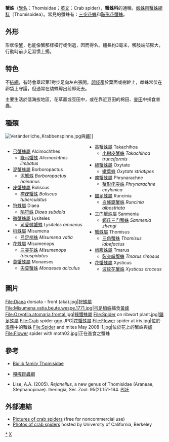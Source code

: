 {{Automatic Taxobox
| taxon = Thomisidae
| name = 蟹蛛科
| image =  Ozyptila praticola - front (aka).jpg
| image_caption = 
| authority = [[Carl_Jakob_Sundevall|Sundevall]]，1833
| diversity_link = List of Thomisidae species
| diversity = 約170屬，大於2,000種
| range_map = Distribution.thomisidae.1.png
| subdivision_ranks = 屬
| subdivision = 
詳見內文
}}
'''蟹蛛'''（[[學名|學名]]：Thomisidae；[[英文|英文]]：Crab spider），'''蟹蛛科'''的通稱，[[蜘蛛目|蜘蛛目]][[蟹蛛總科|蟹蛛總科]]（Thomisoidea）。常見的蟹蛛有：[[三突花蛛|三突花蛛]]和[[鞍形花蟹蛛|鞍形花蟹蛛]]。

== 外形 ==
形狀像[[蟹|蟹]]，也能像蟹那樣橫行或倒退，因而得名。體長約3毫米，觸肢端部膨大，行動時前步足習慣上揚。

== 特色 ==
不[[結網|結網]]，有時會舉起第1對步足向左右張開。[[卵袋|卵袋]]產於葉面或樹幹上，雌蛛常伏在卵袋上守護，但通常在幼蛛孵出前即死去。

主要生活於低海拔地區，花草叢或豆田中，或在靠近豆田的棉田、[[麥田|麥田]]中捕食害蟲。

== 種類 ==
[[File:Veränderliche_Krabbenspinne.jpg|right]]與[[蠅|蠅]]]]
<div style="-moz-column-count:2; column-count:2;">
*[[弓蟹蛛屬|弓蟹蛛屬]] Alcimochthes
**[[緣弓蟹蛛|緣弓蟹蛛]] ''Alicmochthes limbatus''
*[[泥蟹蛛屬|泥蟹蛛屬]] Borboropactus
**[[泥蟹蛛|泥蟹蛛]] ''Borboropactus hainanus''
*[[疣蟹蛛屬|疣蟹蛛屬]] Boliscus
**[[瘤疣蟹蛛|瘤疣蟹蛛]] ''Boliscus tuberculatus''
*[[狩蛛屬|狩蛛屬]] Diaea
**[[陷狩蛛|陷狩蛛]] ''Diaea subdola''
*[[微蟹蛛屬|微蟹蛛屬]] Lysiteles
**[[可愛微蟹蛛|可愛微蟹蛛]] ''Lysiteles amoenus''
*[[梢蛛屬|梢蛛屬]] Misumena
**[[弓足梢蛛|弓足梢蛛]] ''Misumena vatia''
*[[花蛛屬|花蛛屬]] Misumenops
**[[三突花蛛|三突花蛛]] ''Misumenops tricuspidatus''
*[[莫蟹蛛屬|莫蟹蛛屬]] Monaeses
**[[尖莫蟹蛛|尖莫蟹蛛]] ''Monaeses aciculus''
*[[高蟹蛛屬|高蟹蛛屬]] Takachihoa
**[[小樹皮蟹蛛|小樹皮蟹蛛]] ''Takachihoa trunciformis''
*[[綠蟹蛛屬|綠蟹蛛屬]] Oxytate
**[[嫩葉蛛|嫩葉蛛]] ''Oxytate striatipes''
*[[瘤蟹蛛屬|瘤蟹蛛屬]] Phrynarachne
**[[蟹形疣突蛛|蟹形疣突蛛]] ''Phrynarachne ceylonica''
*[[鋸足蛛屬|鋸足蛛屬]] Runcinia
**[[白條鋸蟹蛛|白條鋸蟹蛛]] ''Runcinia albostriata''
*[[三门蟹蛛屬|三门蟹蛛屬]] Sanmenia
**[[鄭氏三门蟹蛛|鄭氏三门蟹蛛]] ''Sanmenia zhengi''
*[[蟹蛛屬|蟹蛛屬]] Thomisus
**[[三角蟹蛛|三角蟹蛛]] ''Thomisus labefactus''
*[[峭腹蛛屬|峭腹蛛屬]] Tmarus
**[[裂突峭腹蛛|裂突峭腹蛛]] ''Tmarus rimosus''
*[[花蟹蛛屬|花蟹蛛屬]] Xysticus
**[[波紋花蟹蛛|波紋花蟹蛛]] ''Xysticus croceus''
</div>

== 圖片 ==
<gallery>
File:Diaea dorsata - front (aka).jpg|[[狩蛛屬|狩蛛屬]]
File:Misumena.vatia.beute.wespe.1771.jpg|[[弓足梢蛛|弓足梢蛛]]捕食[[黃蜂|黃蜂]]
File:Ozyptila.atomaria.frontal.jpg|[[綠蟹蛛屬|綠蟹蛛屬]]
File:Spider on ribwort plant.jpg|[[鋸足蛛屬|鋸足蛛屬]]
File:Crab spider ggp.JPG|[[花蟹蛛屬|花蟹蛛屬]]
File:Flower spider at iris.jpg|位於[[溪蓀|溪蓀]]中的蟹蛛
File:Spider and mites May 2008-1.jpg|位於花上的蟹蛛與[[蟎|蟎]]
File:Flower spider with moth02.jpg|正在進食之蟹蛛
</gallery>

== 參考 ==
*{{en}}[http://www.biolib.cz/en/taxon/id794 Biolib family Thomisidae] {{Wayback|url=http://www.biolib.cz/en/taxon/id794 |date=20191217122429 }}

*{{zh-tw}}[http://gaga.biodiv.tw/new23/cp04_622.htm 嘎嘎昆蟲網] {{Wayback|url=http://gaga.biodiv.tw/new23/cp04_622.htm |date=20200217002336 }}
* Lise, A.A. (2005). ''Rejanellus'', a new genus of Thomisidae (Araneae, Stephanopinae). Iheringia, Sér. Zool. 95(2):151-164. [http://www.scielo.br/pdf/isz/v95n2/a05v95n2.pdf PDF] {{Wayback|url=http://www.scielo.br/pdf/isz/v95n2/a05v95n2.pdf |date=20150924122532 }}

== 外部連結 ==
{{wikispecies|Thomisidae}}
{{commonscat|Thomisidae}}
* [http://www.forestryimages.org/browse/subimages.cfm?SUB=4319 Pictures of crab spiders] {{Wayback|url=http://www.forestryimages.org/browse/subimages.cfm?SUB=4319 |date=20160328170157 }} (free for noncommercial use)
* [http://calphotos.berkeley.edu/cgi/img_query?where-genre=Animal&query_src=photos_fauna_index&rel-taxon=contains&where-taxon=Misumena+vatia Photos of crab spiders] {{Wayback|url=http://calphotos.berkeley.edu/cgi/img_query?where-genre=Animal&query_src=photos_fauna_index&rel-taxon=contains&where-taxon=Misumena+vatia |date=20211006131221 }} hosted by University of California, Berkeley

{{taxonbar}}

[[Category:蟹蛛科|*]]
[[Category:_1833年描述的分类群|X]]